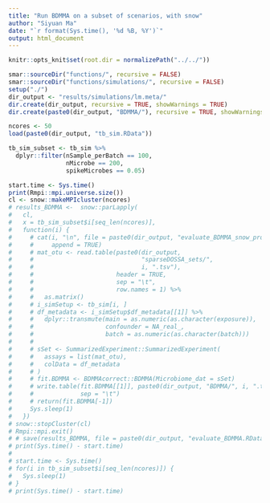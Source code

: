 ```yaml
---
title: "Run BDMMA on a subset of scenarios, with snow"
author: "Siyuan Ma"
date: "`r format(Sys.time(), '%d %B, %Y')`"
output: html_document
---
```

```r
knitr::opts_knit$set(root.dir = normalizePath("../../"))
```
```r
smar::sourceDir("functions/", recursive = FALSE)
smar::sourceDir("functions/simulations/", recursive = FALSE)
setup("./")
dir_output <- "results/simulations/lm.meta/"
dir.create(dir_output, recursive = TRUE, showWarnings = TRUE)
dir.create(paste0(dir_output, "BDMMA/"), recursive = TRUE, showWarnings = TRUE)
```

```r
ncores <- 50
load(paste0(dir_output, "tb_sim.RData"))
```
```r
tb_sim_subset <- tb_sim %>%
  dplyr::filter(nSample_perBatch == 100,
                nMicrobe == 200,
                spikeMicrobes == 0.05)

start.time <- Sys.time()
print(Rmpi::mpi.universe.size())
cl <- snow::makeMPIcluster(ncores)
# results_BDMMA <-  snow::parLapply(
#   cl,
#   x = tb_sim_subset$i[seq_len(ncores)],
#   function(i) {
#     # cat(i, "\n", file = paste0(dir_output, "evaluate_BDMMA_snow_progress.txt"),
#     #     append = TRUE)
#     # mat_otu <- read.table(paste0(dir_output,
#     #                              "sparseDOSSA_sets/",
#     #                              i, ".tsv"),
#     #                       header = TRUE,
#     #                       sep = "\t",
#     #                       row.names = 1) %>%
#     #   as.matrix()
#     # i_simSetup <- tb_sim[i, ]
#     # df_metadata <- i_simSetup$df_metadata[[1]] %>%
#     #   dplyr::transmute(main = as.numeric(as.character(exposure)),
#     #                    confounder = NA_real_,
#     #                    batch = as.numeric(as.character(batch)))
#     #
#     # sSet <- SummarizedExperiment::SummarizedExperiment(
#     #   assays = list(mat_otu),
#     #   colData = df_metadata
#     # )
#     # fit.BDMMA <- BDMMAcorrect::BDMMA(Microbiome_dat = sSet)
#     # write.table(fit.BDMMA[[1]], paste0(dir_output, "BDMMA/", i, ".tsv"),
#     #             sep = "\t")
#     # return(fit.BDMMA[-1])
#     Sys.sleep(1)
#   })
# snow::stopCluster(cl)
# Rmpi::mpi.exit()
# # save(results_BDMMA, file = paste0(dir_output, "evaluate_BDMMA.RData"))
# print(Sys.time() - start.time)
# 
# start.time <- Sys.time()
# for(i in tb_sim_subset$i[seq_len(ncores)]) {
#   Sys.sleep(1)
# }
# print(Sys.time() - start.time)
```